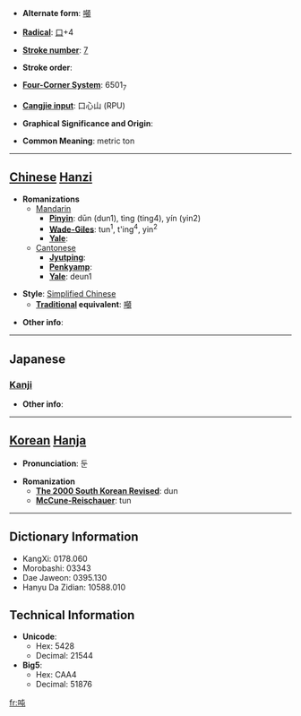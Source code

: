 * '''Alternate form''': [[噸]]

* '''[[Wiktionary:Chinese radical index| Radical]]''': [[Wiktionary:Chinese radical index 口|口]]+4

* '''[[Wiktionary:Chinese total strokes index|Stroke number]]''': [[Wiktionary:Chinese total strokes index 7|7]]

* '''Stroke order''': 

* '''[[Wiktionary:Chinese four corner index|Four-Corner System]]''': 6501<sub>7</sub>

* '''[[Wiktionary:Chinese Cangjie index|Cangjie input]]''': 口心山 (RPU)

* '''Graphical Significance and Origin''': 

* '''Common Meaning''': metric ton

----

== [[Chinese]] [[Hanzi]] ==

* '''Romanizations'''
** [[Mandarin]]
*** '''[[Pinyin]]''': dūn (dun1), tìng (ting4), yín (yin2)
*** '''[[Wade-Giles]]''': tun<sup>1</sup>, t'ing<sup>4</sup>, yin<sup>2</sup>
*** '''[[Yale]]''': 
**[[Cantonese]]
***'''[[Jyutping]]''':
***'''[[Penkyamp]]''': 
***'''[[Yale]]''': deun1

* '''Style''': [[Simplified Chinese]] 
** '''[[Traditional Chinese|Traditional]] equivalent''': [[噸]]

* '''Other info''': 

----

==Japanese==
===[[Kanji]]===
{{kanji|on readings=[[とん]] (ton), [[どん]] (don)|kun readings=}}

* '''Other info''':  

----

== [[Korean]] [[Hanja]] ==

* '''Pronunciation''': 둔

* '''Romanization'''
** '''[[The 2000 South Korean Revised Romanization|The 2000 South Korean Revised]]''': dun
** '''[[McCune-Reischauer]]''': tun

----

== Dictionary Information ==

* KangXi: 0178.060
* Morobashi: 03343
* Dae Jaweon: 0395.130
* Hanyu Da Zidian: 10588.010

== Technical Information ==

* '''Unicode''':
** Hex: 5428
** Decimal: 21544
* '''Big5''':
** Hex: CAA4
** Decimal: 51876

[[fr:吨]]